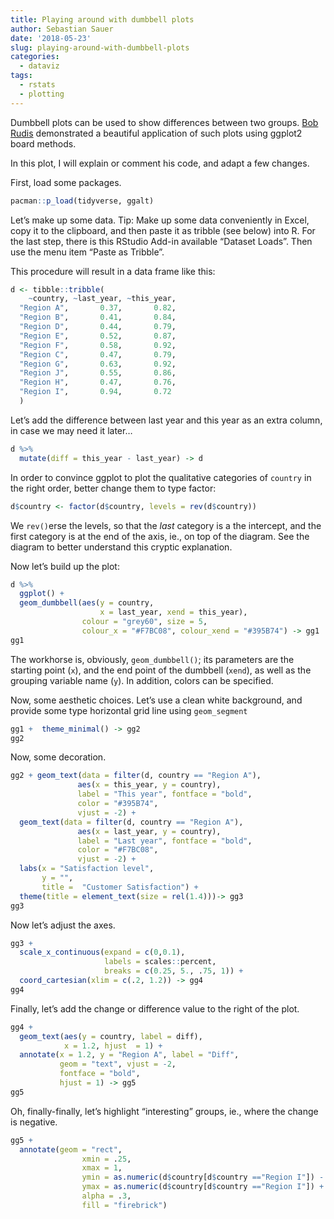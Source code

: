 ```yaml
---
title: Playing around with dumbbell plots
author: Sebastian Sauer
date: '2018-05-23'
slug: playing-around-with-dumbbell-plots
categories:
  - dataviz
tags:
  - rstats
  - plotting
---
```



Dumbbell plots can be used to show differences between two groups. [Bob Rudis](https://rud.is/b/) demonstrated a beautiful application of such plots using ggplot2 board methods. 

In this plot, I will explain or comment his code, and adapt a few changes.


First, load some packages.


```r
pacman::p_load(tidyverse, ggalt)
```


Let's make up some data. Tip: Make up some data conveniently in Excel, copy it to the clipboard, and then paste it as tribble (see below) into R. For the last step, there is this RStudio Add-in available "Dataset Loads". Then use the menu item "Paste as Tribble".

This procedure will result in a data frame like this:

```r
d <- tibble::tribble(
    ~country, ~last_year, ~this_year,
  "Region A",       0.37,       0.82, 
  "Region B",       0.41,       0.84, 
  "Region D",       0.44,       0.79, 
  "Region E",       0.52,       0.87, 
  "Region F",       0.58,       0.92, 
  "Region C",       0.47,       0.79, 
  "Region G",       0.63,       0.92, 
  "Region J",       0.55,       0.86, 
  "Region H",       0.47,       0.76, 
  "Region I",       0.94,       0.72
  )

```


Let's add the difference between last year and this year as an extra column, in case we may need it later...

```r
d %>% 
  mutate(diff = this_year - last_year) -> d 

```


In order to convince ggplot to plot the qualitative categories of `country` in the right order, better change them to type factor:

```r
d$country <- factor(d$country, levels = rev(d$country))
```


We `rev()`erse the levels, so that the *last* category is a the intercept, and the first category is at the end of the axis, ie., on top of the diagram. See the diagram to better understand this cryptic explanation.

Now let's build up the plot:


```r
d %>% 
  ggplot() + 
  geom_dumbbell(aes(y = country,
                    x = last_year, xend = this_year),
                colour = "grey60", size = 5,
                colour_x = "#F7BC08", colour_xend = "#395B74") -> gg1
gg1
```

The workhorse is, obviously, `geom_dumbbell()`; its parameters are the starting point (`x`), and the end point of the dumbbell (`xend`), as well as the grouping variable name (`y`). In addition, colors can be specified.

Now, some aesthetic choices. Let's use a clean white background, and provide some type horizontal grid line using `geom_segment`

```r
gg1 +  theme_minimal() -> gg2
gg2
```


Now, some decoration.


```r
gg2 + geom_text(data = filter(d, country == "Region A"),
               aes(x = this_year, y = country),
               label = "This year", fontface = "bold",
               color = "#395B74",
               vjust = -2) +
  geom_text(data = filter(d, country == "Region A"),
               aes(x = last_year, y = country),
               label = "Last year", fontface = "bold",
               color = "#F7BC08",
               vjust = -2) +
  labs(x = "Satisfaction level",
       y = "",
       title =  "Customer Satisfaction") +
  theme(title = element_text(size = rel(1.4)))-> gg3
gg3
```


Now let's adjust the axes.

```r
gg3 +
  scale_x_continuous(expand = c(0,0.1),
                     labels = scales::percent,
                     breaks = c(0.25, 5., .75, 1)) +
  coord_cartesian(xlim = c(.2, 1.2)) -> gg4
gg4
```


Finally, let's add the change or difference value to the right of the plot.


```r
gg4 +
  geom_text(aes(y = country, label = diff),
            x = 1.2, hjust  = 1) +
  annotate(x = 1.2, y = "Region A", label = "Diff",
           geom = "text", vjust = -2,
           fontface = "bold",
           hjust = 1) -> gg5
gg5
```


Oh, finally-finally, let's highlight "interesting" groups, ie., where the change is negative.

```r
gg5 +
  annotate(geom = "rect",
                xmin = .25,
                xmax = 1,
                ymin = as.numeric(d$country[d$country =="Region I"]) - 0.3,
                ymax = as.numeric(d$country[d$country =="Region I"]) + 0.3,
                alpha = .3,
                fill = "firebrick")
```


